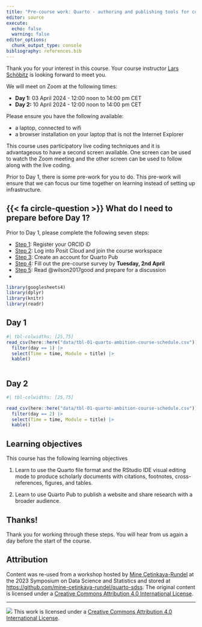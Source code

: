 ```yaml
---
title: "Pre-course work: Quarto - authoring and publishing tools for collaborative scientific writing"
editor: source
execute: 
  echo: false
  warning: false
editor_options: 
  chunk_output_type: console
bibliography: references.bib
---
```


Thank you for your interest in this course. Your course instructor [Lars Schöbitz](https://ghe.ethz.ch/about/people/person-detail.MjkyODc2.TGlzdC80MTI2LC0xNDYwMDMwNTU3.html) is looking forward to meet you. 

We will meet on Zoom at the following times:

-   **Day 1:** 03 April 2024 - 12:00 noon to 14:00 pm CET
-   **Day 2:** 10 April 2024 - 12:00 noon to 14:00 pm CET

Please ensure you have the following available:

-   a laptop, connected to wifi
-   a browser installation on your laptop that is not the Internet Explorer

This course uses participatory live coding techniques and [it is advantageous to have a second screen available]{.highlight-yellow}. One screen can be used to watch the Zoom meeting and the other screen can be used to follow along with the live coding.

[Prior to Day 1, there is some pre-work for you to do]{.highlight-yellow}. This pre-work will ensure that we can focus our time together on learning instead of setting up infrastructure.

## {{< fa circle-question >}} What do I need to prepare before Day 1?

Prior to Day 1, please complete the following seven steps:

-   [Step 1](0-2-pre-work/01-orcid.html): Register your ORCID iD
-   [Step 2](0-2-pre-work/02-posit-cloud.html): Log into Posit Cloud and join the course workspace
-   [Step 3](0-2-pre-work/03-quarto-pub.html): Create an account for Quarto Pub
-   [Step 4](0-2-pre-work/04-survey.html): Fill out the pre-course survey by **Tuesday, 2nd April**
-   [Step 5](0-2-pre-work/05-reading.html): Read @wilson2017good and prepare for a discussion
-   [Step 6]: Read the learning objectives below

```r
library(googlesheets4)
library(dplyr)
library(knitr)
library(readr)
```

## Day 1

```r
#| tbl-colwidths: [25,75]
read_csv(here::here("data/tbl-01-quarto-ambition-course-schedule.csv")) |> 
  filter(day == 1) |> 
  select(Time = time, Module = title) |> 
  kable()
  
```

## Day 2

```r
#| tbl-colwidths: [25,75]

read_csv(here::here("data/tbl-01-quarto-ambition-course-schedule.csv")) |>
  filter(day == 2) |> 
  select(Time = time, Module = title) |> 
  kable()
```

## Learning objectives

This course has the following learning objectives

1.  Learn to use the Quarto file format and the RStudio IDE visual
    editing mode to produce scholarly documents with citations,
    footnotes, cross-references, figures, and tables.

2.  Learn to use Quarto Pub to publish a website and share research with a broader audience.

## Thanks!

Thank you for working through these steps. You will hear from us again a day before the start of the course.

## Attribution

Content was re-used from a workshop hosted by [Mine Çetinkaya-Rundel](https://mine-cr.com/) at the 2023 Symposium on Data Science and Statistics and stored at <https://github.com/mine-cetinkaya-rundel/quarto-sdss>. The original content is licensed under a [Creative Commons Attribution 4.0 International License](https://creativecommons.org/licenses/by/4.0/).

------------------------------------------------------------------------

![](https://i.creativecommons.org/l/by/4.0/88x31.png) This work is licensed under a [Creative Commons Attribution 4.0 International License](https://creativecommons.org/licenses/by/4.0/).

